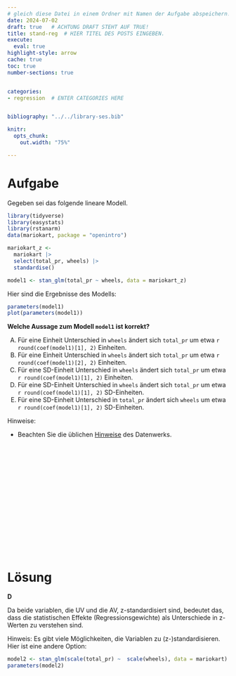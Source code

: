 ```yaml
---
# gleich diese Datei in einem Ordner mit Namen der Aufgabe abspeichern!
date: 2024-07-02
draft: true   # ACHTUNG DRAFT STEHT AUF TRUE!
title: stand-reg  # HIER TITEL DES POSTS EINGEBEN.
execute: 
  eval: true 
highlight-style: arrow 
cache: true
toc: true
number-sections: true


categories:
- regression  # ENTER CATEGORIES HERE


bibliography: "../../library-ses.bib"

knitr:
  opts_chunk:
    out.width: "75%"

---
```






# Aufgabe 

Gegeben sei das folgende lineare Modell.


```r
library(tidyverse)
library(easystats)
library(rstanarm)
data(mariokart, package = "openintro")

mariokart_z <-
  mariokart |>
  select(total_pr, wheels) |> 
  standardise()

model1 <- stan_glm(total_pr ~ wheels, data = mariokart_z)
```




Hier sind die Ergebnisse des Modells:

```r
parameters(model1)
plot(parameters(model1))
```


**Welche Aussage zum Modell `model1` ist korrekt?**


A) Für eine Einheit Unterschied in `wheels` ändert sich `total_pr` um etwa `r round(coef(model1)[1], 2)` Einheiten.
B) Für eine Einheit Unterschied in `wheels` ändert sich `total_pr` um etwa `r round(coef(model1)[2], 2)` Einheiten.
C) Für eine SD-Einheit Unterschied in `wheels` ändert sich `total_pr` um etwa `r round(coef(model1)[1], 2)` Einheiten.
D) Für eine SD-Einheit Unterschied in `wheels` ändert sich `total_pr` um etwa `r round(coef(model1)[1], 2)` SD-Einheiten.
E) Für eine SD-Einheit Unterschied in `total_pr` ändert sich `wheels` um etwa `r round(coef(model1)[1], 2)` SD-Einheiten.



Hinweise:


- Beachten Sie die üblichen [Hinweise](https://datenwerk.netlify.app/hinweise) des Datenwerks.


</br>
</br>
</br>

</br>
</br>
</br>

</br>
</br>
</br>

</br>
</br>
</br>









# Lösung 


**D**

Da beide variablen, die UV und die AV, z-standardisiert sind, bedeutet das, dass die statistischen Effekte (Regressionsgewichte) als Unterschiede in z-Werten zu verstehen sind.


Hinweis: Es gibt viele Möglichkeiten, die Variablen zu (z-)standardisieren. Hier ist eine andere Option:

```r
model2 <- stan_glm(scale(total_pr) ~  scale(wheels), data = mariokart)
parameters(model2)
```

